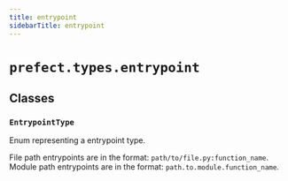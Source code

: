 ```yaml
---
title: entrypoint
sidebarTitle: entrypoint
---
```


# `prefect.types.entrypoint`

## Classes

### `EntrypointType` <sup><a href="https://github.com/prefecthq/prefect/blob/main/src/prefect/types/entrypoint.py#L4"><Icon icon="github" size="14" /></a></sup>


Enum representing a entrypoint type.

File path entrypoints are in the format: `path/to/file.py:function_name`.
Module path entrypoints are in the format: `path.to.module.function_name`.

